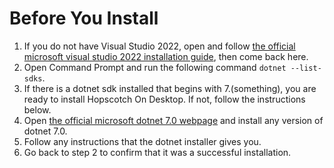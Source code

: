 # Before You Install
1. If you do not have Visual Studio 2022, open and follow [the official microsoft visual studio 2022 installation guide](https://learn.microsoft.com/en-us/visualstudio/install/install-visual-studio?view=vs-2022), then come back here.
2. Open Command Prompt and run the following command `dotnet --list-sdks`.
3. If there is a dotnet sdk installed that begins with 7.(something), you are ready to install Hopscotch On Desktop. If not, follow the instructions below.
4. Open [the official microsoft dotnet 7.0 webpage](https://dotnet.microsoft.com/en-us/download/dotnet/7.0) and install any version of dotnet 7.0.
5. Follow any instructions that the dotnet installer gives you.
5. Go back to step 2 to confirm that it was a successful installation.